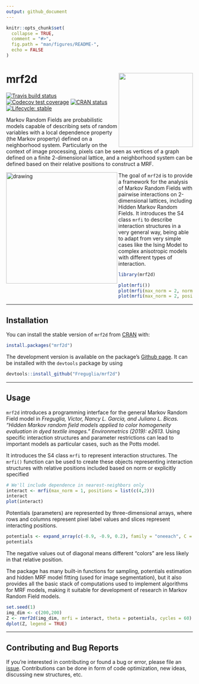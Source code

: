 ```yaml
---
output: github_document
---
```


<!-- README.md is generated from README.Rmd. Please edit that file -->

```r
knitr::opts_chunk$set(
  collapse = TRUE,
  comment = "#>",
  fig.path = "man/figures/README-",
  echo = FALSE
)
```
# mrf2d <a href='https://github.com/Freguglia/mrf2d'><img src='man/figures/logo.png' align="right" height="200" /></a>

<!-- badges: start -->
[![Travis build status](https://travis-ci.org/Freguglia/mrf2d.svg?branch=master)](https://travis-ci.org/Freguglia/mrf2d)
[![Codecov test coverage](https://codecov.io/gh/Freguglia/mrf2d/branch/master/graph/badge.svg)](https://codecov.io/gh/Freguglia/mrf2d?branch=master)
[![CRAN status](https://www.r-pkg.org/badges/version/mrf2d)](https://cran.r-project.org/package=mrf2d)
[![Lifecycle: stable](https://img.shields.io/badge/lifecycle-stable-brightgreen.svg)](https://www.tidyverse.org/lifecycle/#stable)
<!-- badges: end -->

Markov Random Fields are probabilistic models capable of describing sets of random variables with a local dependence property (the Markov property) defined on a neighborhood system. Particularly on the context of image processing, pixels can be seen as vertices of a graph defined on a finite 2-dimensional lattice, and a neighborhood system can be defined based on their relative positions to construct a MRF.

<img src="man/figures/animation_ising.gif" alt="drawing" width="300" align="left" />

The goal of `mrf2d` is to provide a framework for the analysis of Markov Random Fields with pairwise interactions on 2-dimensional lattices, including Hidden Markov Random Fields. It introduces the S4 class `mrfi` to describe interaction structures in a very general way, being able to adapt from very simple cases like the Ising Model to complex anisotropic models with different types of interaction.


```r
library(mrf2d)

plot(mrfi())
plot(mrfi(max_norm = 2, norm_type = "m"))
plot(mrfi(max_norm = 2, positions = list(c(3,3),c(4,4), c(-2,4))))
```

---

## Installation

You can install the stable version of `mrf2d` from [CRAN](https://CRAN.R-project.org) with:

```r
install.packages("mrf2d")
```

The development version is available on the package's [Github page](https://github.com/Freguglia/mrf2d). It can be installed with the `devtools` package by using

```r
devtools::install_github("Freguglia/mrf2d")
```

---

## Usage

`mrf2d` introduces a programming interface for the general Markov Random Field model in *Freguglia, Victor, Nancy L. Garcia, and Juliano L. Bicas. "Hidden Markov random field models applied to color homogeneity evaluation in dyed textile images." Environmetrics (2019): e2613.* Using specific interaction structures and parameter restrictions can lead to important models as particular cases, such as the Potts model.

It introduces the S4 class `mrfi` to represent interaction structures. The `mrfi()` function can be used to create these objects representing interaction structures with relative positions included based on norm or explicitly specified

```r
# We'll include dependence in nearest-neighbors only
interact <- mrfi(max_norm = 1, positions = list(c(4,2)))
interact
plot(interact)
```

Potentials (parameters) are represented by three-dimensional arrays, where rows and columns represent pixel label values and slices represent interacting positions.

```r
potentials <- expand_array(c(-0.9, -0.9, 0.2), family = "oneeach", C = 1, mrfi = interact)
potentials
```

The negative values out of diagonal means different "colors" are less likely in that relative position.

The package has many built-in functions for sampling, potentials estimation and hidden MRF model fitting (used for image segmentation), but it also provides all the basic stack of computations used to implement algorithms for MRF models, making it suitable for development of research in Markov Random Field models.

```r
set.seed(1)
img_dim <- c(200,200)
Z <- rmrf2d(img_dim, mrfi = interact, theta = potentials, cycles = 60)
dplot(Z, legend = TRUE)
```



---

## Contributing and Bug Reports

If you're interested in contributing or found a bug or error, please file an [issue](https://github.com/Freguglia/mrf2d/issues). Contributions can be done in form of code optimization, new ideas, discussing new structures, etc.
